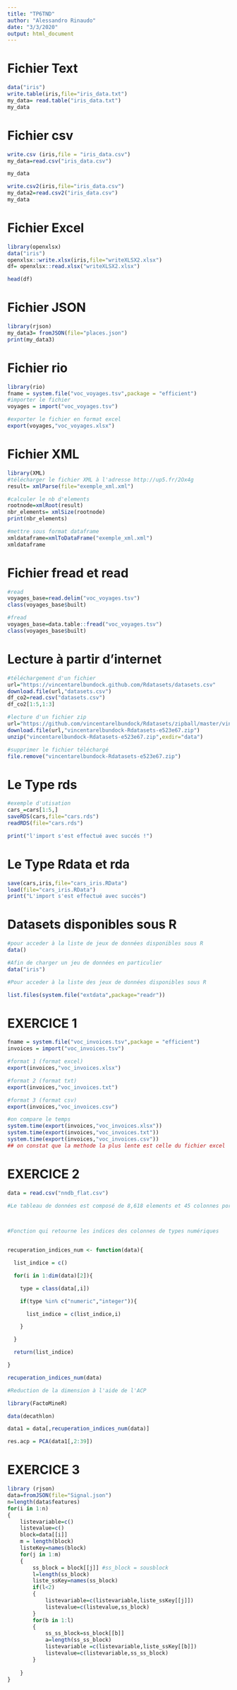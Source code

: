 ```yaml
---
title: "TP6TND"
author: "Alessandro Rinaudo"
date: "3/3/2020"
output: html_document
---
```

# Fichier Text
```r
data("iris")
write.table(iris,file="iris_data.txt")
my_data= read.table("iris_data.txt")
my_data
```

# Fichier csv
```r
write.csv (iris,file = "iris_data.csv")
my_data=read.csv("iris_data.csv")

my_data

write.csv2(iris,file="iris_data.csv")
my_data2=read.csv2("iris_data.csv")
my_data
```

# Fichier Excel
```r
library(openxlsx)
data("iris")
openxlsx::write.xlsx(iris,file="writeXLSX2.xlsx")
df= openxlsx::read.xlsx("writeXLSX2.xlsx")

head(df)
```


# Fichier JSON
```r
library(rjson)
my_data3= fromJSON(file="places.json")
print(my_data3)

```

# Fichier rio
```r
library(rio)
fname = system.file("voc_voyages.tsv",package = "efficient")
#importer le fichier 
voyages = import("voc_voyages.tsv")

#exporter le fichier en format excel
export(voyages,"voc_voyages.xlsx")

```

# Fichier XML
```r

library(XML)
#télécharger le fichier XML à l'adresse http://up5.fr/2Ox4g
result= xmlParse(file="exemple_xml.xml")

#calculer le nb d'elements
rootnode=xmlRoot(result)
nbr_elements= xmlSize(rootnode)
print(nbr_elements)

#mettre sous format dataframe
xmldataframe=xmlToDataFrame("exemple_xml.xml")
xmldataframe
```


# Fichier fread et read
```r
#read
voyages_base=read.delim("voc_voyages.tsv")
class(voyages_base$built)

#fread
voyages_base=data.table::fread("voc_voyages.tsv")
class(voyages_base$built)
```

# Lecture à partir d'internet
```r

#téléchargement d'un fichier
url="https://vincentarelbundock.github.com/Rdatasets/datasets.csv"
download.file(url,"datasets.csv")
df_co2=read.csv("datasets.csv")
df_co2[1:5,1:3]

#lecture d'un fichier zip
url="https://github.com/vincentarelbundock/Rdatasets/zipball/master/vincentarelbundock-Rdatasets-e523e67.zip"
download.file(url,"vincentarelbundock-Rdatasets-e523e67.zip")
unzip("vincentarelbundock-Rdatasets-e523e67.zip",exdir="data")

#supprimer le fichier téléchargé
file.remove("vincentarelbundock-Rdatasets-e523e67.zip")
```

# Le Type rds
```r
#exemple d'utisation 
cars_=cars[1:5,]
saveRDS(cars,file="cars.rds")
readRDS(file="cars.rds")

print("l'import s'est effectué avec succés !")
```

# Le Type Rdata et rda
```r
save(cars,iris,file="cars_iris.RData")
load(file="cars_iris.RData")
print("L'import s'est effectué avec succès")
```

# Datasets disponibles sous R
```r
#pour acceder à la liste de jeux de données disponibles sous R
data()

#Afin de charger un jeu de données en particulier
data("iris")

#Pour acceder à la liste des jeux de données disponibles sous R

list.files(system.file("extdata",package="readr"))
```

# EXERCICE 1
```r
fname = system.file("voc_invoices.tsv",package = "efficient")
invoices = import("voc_invoices.tsv")

#format 1 (format excel)
export(invoices,"voc_invoices.xlsx")

#format 2 (format txt)
export(invoices,"voc_invoices.txt")

#format 3 (format csv)
export(invoices,"voc_invoices.csv")

#on compare le temps 
system.time(export(invoices,"voc_invoices.xlsx"))
system.time(export(invoices,"voc_invoices.txt"))
system.time(export(invoices,"voc_invoices.csv"))
## on constat que la methode la plus lente est celle du fichier excel

```


# EXERCICE 2
```r

data = read.csv("nndb_flat.csv")

#Le tableau de données est composé de 8,618 elements et 45 colonnes por chaque element. Ce tableau contient des aliments et pour chaque aliment il affiche l'ID, le groupe alimentaire, la descrption, le nom commun, le nom de l'entreprise, le nom scientifique, l'energie en kcal, tous ses macro et micronutriments.

 

#Fonction qui retourne les indices des colonnes de types numériques


recuperation_indices_num <- function(data){

  list_indice = c()

  for(i in 1:dim(data)[2]){

    type = class(data[,i])

    if(type %in% c("numeric","integer")){

      list_indice = c(list_indice,i)

    }

  }

  return(list_indice)

}

recuperation_indices_num(data)

#Reduction de la dimension à l'aide de l'ACP

library(FactoMineR)

data(decathlon)

data1 = data[,recuperation_indices_num(data)]

res.acp = PCA(data1[,2:39])

```


# EXERCICE 3
```r
library (rjson)
data=fromJSON(file="Signal.json")
n=length(data$features)
for(i in 1:n)
{
    listevariable=c()
    listevalue=c()
    block=data[[i]]
    m = length(block)
    listeKey=names(block)
    for(j in 1:m)
    {
        ss_block = block[[j]] #ss_block = sousblock
        l=length(ss_block)
        liste_ssKey=names(ss_block)
        if(l<2)
        {
            listevariable=c(listevariable,liste_ssKey[[j]])
            listevalue=c(listevalue,ss_block)
        }
        for(b in 1:l)
        {
            ss_ss_block=ss_block[[b]]
            a=length(ss_ss_block)
            listevariable =c(listevariable,liste_ssKey[[b]])
            listevalue=c(listevariable,ss_ss_block)
        }
        
    }
}

```
